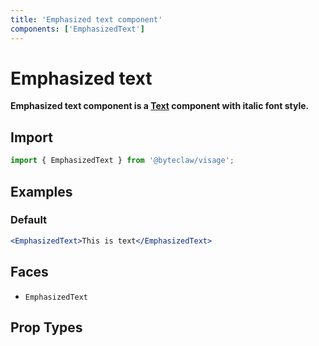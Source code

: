```yaml
---
title: 'Emphasized text component'
components: ['EmphasizedText']
---
```


# Emphasized text

**Emphasized text component is a [Text](./text) component with italic font style.**

## Import

```js transpile=false
import { EmphasizedText } from '@byteclaw/visage';
```

## Examples

### Default

```jsx live
<EmphasizedText>This is text</EmphasizedText>
```

## Faces

- `EmphasizedText`

## Prop Types

<PropTypes component="EmphasizedText" />
